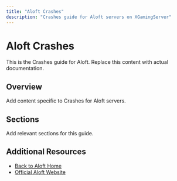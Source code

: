 ```yaml
---
title: "Aloft Crashes"
description: "Crashes guide for Aloft servers on XGamingServer"
---
```


# Aloft Crashes

This is the Crashes guide for Aloft. Replace this content with actual documentation.

## Overview

Add content specific to Crashes for Aloft servers.

## Sections

Add relevant sections for this guide.

## Additional Resources

- [Back to Aloft Home](./index)
- [Official Aloft Website](https://example.com)
